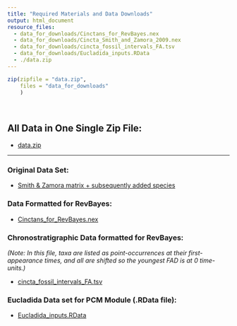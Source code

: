 ```yaml
---
title: "Required Materials and Data Downloads"
output: html_document
resource_files: 
  - data_for_downloads/Cinctans_for_RevBayes.nex
  - data_for_downloads/Cincta_Smith_and_Zamora_2009.nex
  - data_for_downloads/cincta_fossil_intervals_FA.tsv
  - data_for_downloads/Eucladida_inputs.RData
  - ./data.zip
---
```


```r
zip(zipfile = "data.zip", 
    files = "data_for_downloads"
    )
```

&nbsp;
&nbsp;

## All Data in One Single Zip File:

- [data.zip](./data.zip)
  
***

### Original Data Set:

- [Smith & Zamora matrix + subsequently added species](data_for_downloads/Cincta_Smith_and_Zamora_2009.nex)

### Data Formatted for RevBayes:

- [Cinctans_for_RevBayes.nex](data_for_downloads/Cinctans_for_RevBayes.nex)

### Chronostratigraphic Data formatted for RevBayes:

  *(Note: In this file, taxa are listed as point-occurrences at their first-appearance times, and all are shifted so the youngest FAD is at 0 time-units.)*

- [cincta_fossil_intervals_FA.tsv](data_for_downloads/cincta_fossil_intervals_FA.tsv)

### Eucladida Data set for PCM Module (.RData file):

- [Eucladida_inputs.RData](data_for_downloads/Eucladida_inputs.RData)

